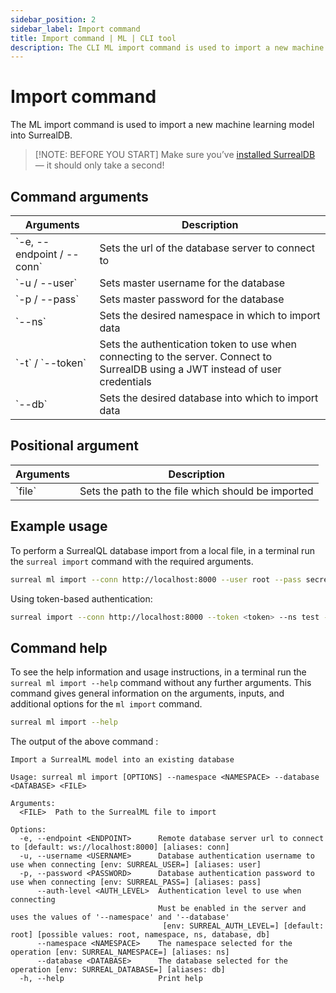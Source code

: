 ```yaml
---
sidebar_position: 2
sidebar_label: Import command
title: Import command | ML | CLI tool
description: The CLI ML import command is used to import a new machine learning model into SurrealDB.
---
```



# Import command

The ML import command is used to import a new machine learning model into SurrealDB.


> [!NOTE: BEFORE YOU START]
> Make sure you’ve [installed SurrealDB](/docs/surrealdb/installation) — it should only take a second!

## Command arguments

<table>
    <thead>
        <tr>
            <th colspan="2">Arguments</th>
            <th>Description</th>
        </tr>
    </thead>  
    <tbody>
        <tr>
            <td colspan="2">
                `-e, --endpoint / --conn`
               <Label label="optional" />
            </td>
            <td>
            Sets the url of the database server to connect to
            </td>
        </tr>
        <tr>
            <td colspan="2">
                `-u / --user`
                <Label label="required" />
            </td>
            <td>
                Sets master username for the database
            </td>
        </tr>
        <tr>
            <td colspan="2">
                `-p / --pass`
                <Label label="required" />
            </td>
            <td>
                Sets master password for the database
            </td>
        </tr>
        <tr>
            <td colspan="2">
                `--ns`
                <Label label="required" />
            </td>
            <td>
                Sets the desired namespace in which to import data
            </td>
        </tr>
        <tr>
            <td colspan="2">
                `-t` / `--token`
               <Label label="optional" />
            </td>
            <td>
                Sets the authentication token to use when connecting to the server. Connect to SurrealDB using a JWT instead of user credentials
            </td>
        </tr>
        <tr>
            <td colspan="2">
                `--db`
                <Label label="required" />
            </td>
            <td>
                Sets the desired database into which to import data
            </td>
        </tr>
    </tbody>
</table>

## Positional argument

<table>
    <thead>
        <tr>
            <th colspan="2">Arguments</th>
            <th>Description</th>
        </tr>
    </thead>  
    <tbody>
        <tr>
            <td colspan="2">
                `file`
                <Label label="required" />
            </td>
            <td>
            Sets the path to the file which should be imported
            </td>
        </tr>
    </tbody>
</table>

## Example usage
To perform a SurrealQL database import from a local file, in a terminal run the `surreal import` command with the required arguments.

```bash
surreal ml import --conn http://localhost:8000 --user root --pass secret --ns test --db test my-surrealml-model.surml
```

Using token-based authentication:

```bash 
surreal import --conn http://localhost:8000 --token <token> --ns test --db test my-surrealml-model.surml
```


## Command help
To see the help information and usage instructions, in a terminal run the `surreal ml import --help` command without any further arguments. This command gives general information on the arguments, inputs, and additional options for the `ml import` command.

```bash
surreal ml import --help
```

The output of the above command :


```
Import a SurrealML model into an existing database

Usage: surreal ml import [OPTIONS] --namespace <NAMESPACE> --database <DATABASE> <FILE>

Arguments:
  <FILE>  Path to the SurrealML file to import

Options:
  -e, --endpoint <ENDPOINT>      Remote database server url to connect to [default: ws://localhost:8000] [aliases: conn]
  -u, --username <USERNAME>      Database authentication username to use when connecting [env: SURREAL_USER=] [aliases: user]
  -p, --password <PASSWORD>      Database authentication password to use when connecting [env: SURREAL_PASS=] [aliases: pass]
      --auth-level <AUTH_LEVEL>  Authentication level to use when connecting
                                 Must be enabled in the server and uses the values of '--namespace' and '--database'
                                  [env: SURREAL_AUTH_LEVEL=] [default: root] [possible values: root, namespace, ns, database, db]
      --namespace <NAMESPACE>    The namespace selected for the operation [env: SURREAL_NAMESPACE=] [aliases: ns]
      --database <DATABASE>      The database selected for the operation [env: SURREAL_DATABASE=] [aliases: db]
  -h, --help                     Print help
```

<br />
